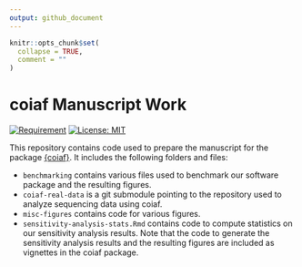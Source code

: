 ```yaml
---
output: github_document
---
```


<!-- README.md is generated from README.Rmd. Please edit that file -->

```r
knitr::opts_chunk$set(
  collapse = TRUE,
  comment = ""
)
```

# coiaf Manuscript Work

<!-- badges: start -->
[![Requirement](https://img.shields.io/badge/requirement-coiaf-green)](https://github.com/bailey-lab/coiaf)
[![License: MIT](https://img.shields.io/badge/License-MIT-yellow.svg)](https://opensource.org/licenses/MIT)
<!-- badges: end -->

This repository contains code used to prepare the manuscript for the package
[{coiaf}](https://github.com/bailey-lab/coiaf). It includes the following
folders and files:

- `benchmarking` contains various files used to benchmark our software package
and the resulting figures.
- `coiaf-real-data` is a git submodule pointing to the repository used to
analyze sequencing data using coiaf.
- `misc-figures` contains code for various figures.
- `sensitivity-analysis-stats.Rmd` contains code to compute statistics on our
sensitivity analysis results. Note that the code to generate the sensitivity
analysis results and the resulting figures are included as vignettes in the
coiaf package.
